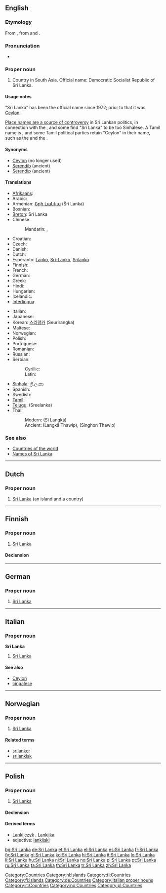 {{also|Šri Lanka}}
==English==
{{wikipedia}}

===Etymology===
From {{etyl|si}} {{term|sc=Sinh|ශ්‍රී ලංකාව|tr=śrī laṃkā|lang=si}}, from {{etyl|sa}} {{term|sc=Deva|श्री||holy|tr=śrī|lang=sa}} and {{term|sc=Deva|लंका||island|tr=lankā|lang=sa}}.

===Pronunciation===
* {{IPA|/ˌʃɾiː.ˈlaŋ.kaː/}}

===Proper noun===
{{en-proper noun}}

# Country in South Asia. Official name: Democratic Socialist Republic of Sri Lanka.

====Usage notes====
{{wikipedia|Names of Sri Lanka}}
"Sri Lanka" has been the official name since 1972; prior to that it was [[Ceylon]].

[[w:Place names in Sri Lanka#Place names in politics|Place names are a source of controversy]] in Sri Lankan politics, in connection with the {{w|Sri Lankan Civil War}}, and some find "Sri Lanka" to be too Sinhalese. A Tamil name is {{w|Eelam}}, and some Tamil political parties retain "Ceylon" in their name, such as the {{w|All Ceylon Tamil Congress}} and the {{w|Ceylon Workers' Congress}}.

====Synonyms====
* [[Ceylon]] (no longer used)
* [[Serendib]] (ancient)
* [[Serendip]] (ancient)

====Translations====
{{trans-top|a country in South Asia}}
* [[Afrikaans]]: {{t-|af|Sri Lanka|xs=Afrikaans}}
* Arabic: {{t|ar|سريلانكا|f|tr=Sriilaankaa|sc=Arab}}
* Armenian: [[Շրի Լանկա]] (Šri Lanka)
* Bosnian: {{t-|bs|Šri Lanka|f}}
* [[Breton]]: Sri Lanka
* Chinese:
*: Mandarin: {{t|zh|斯里蘭卡|sc=Hani}},  {{t|zh|斯里兰卡|tr=Sīlǐlánkǎ|sc=Hani}}
* Croatian: {{t-|hr|Šri Lanka|f}}
* Czech: {{t-|cs|Srí Lanka|f}}
* Danish: {{t-|da|Sri Lanka}}
* Dutch: {{t+|nl|Sri Lanka}}
* Esperanto: [[Lanko]], [[Sri-Lanko]], [[Srilanko]]
* Finnish: {{t-|fi|Sri Lanka}}
* French: {{t+|fr|Sri Lanka}}
* German: {{t+|de|Sri Lanka}}
* Greek: {{t+|el|Σρι Λάνκα|f|tr=Sri Lánka|sc=Grek}}
* Hindi: {{t+|hi|श्रीलंका|tr=shrīlankā|sc=Deva|xs=Hindi}}
* Hungarian: {{t|hu|Srí Lanka}}
* Icelandic: {{t-|is|Sri Lanka}}
* [[Interlingua]]: {{t-|ia|Sri Lanka|xs=Interlingua}}
{{trans-mid}}
* Italian: {{t+|it|Sri Lanka}}
* Japanese: {{t+|ja|スリランカ|tr=Suriranka|sc=Jpan}}
* Korean: [[스리랑카]] (Seurirangka)
* Maltese: {{t-|mt|Sri Lanka|xs=Maltese}}
* Norwegian: {{t+|no|Sri Lanka}}
* Polish: {{t+|pl|Sri Lanka|f}}
* Portuguese: {{t+|pt|Sri Lanka}}
* Romanian: {{t|ro|Sri Lanca}}
* Russian: {{t-|ru|Шри-Ланка|f|tr=Šri-Lanká|sc=Cyrl}}
* Serbian:
*: Cyrillic: {{t-|sr|Шри Ланка|f|sc=Cyrl}}
*: Latin: {{t-|sr|Šri Lanka|f}}
* [[Sinhala]]: [[ශ්‍රී ලංකා]] {{IPAchar|(Šrī Laṁkā)}}
* Spanish: {{t+|es|Sri Lanka}}
* Swedish: {{t-|sv|Sri Lanka}}
* [[Tamil]]: {{t|ta|இலங்கை|tr=Ilaṅkai|sc=Taml|xs=Tamil}}
* [[Telugu]]: {{t|te|శ్రీలంక|sc=Telu}} (Sreelanka)
* Thai:
*: Modern: {{Thai|[[ศรีลังกา]]}} (Sī Langkā)
*: Ancient: {{Thai|[[ลังกาทวีป]]}} (Langkā Thawip), {{Thai|[[สิงหลทวีป]]}} (Singhon Thawip)
{{trans-bottom}}

===See also===
* [[Appendix:Countries of the world|Countries of the world]]
* [[w:Names of Sri Lanka|Names of Sri Lanka]]

[[Category:Countries]]

----

==Dutch==
{{wikipedia|lang=nl}}

===Proper noun===
{{infl|nl|proper noun}}

# [[#English|Sri Lanka]] (an island and a country)

[[Category:nl:Islands]]

----

==Finnish==
{{wikipedia|lang=fi}}

===Proper noun===
{{infl|fi|proper noun}}

# [[#English|Sri Lanka]]

====Declension====
{{fi-decl-kala|Sri Lank|np=1}}

[[Category:fi:Countries]]
[[Category:fi:Islands]]

----

==German==
{{wikipedia|lang=de}}

===Proper noun===
{{infl|de|proper noun|g=n}}

# [[#English|Sri Lanka]]

[[Category:de:Countries]]

----

==Italian==
{{wikipedia|lang=it}}

===Proper noun===
'''Sri Lanka''' {{m}}

# [[#English|Sri Lanka]]

====See also====
* [[Ceylon]]
* [[cingalese]]

[[Category:Italian proper nouns]]
[[Category:it:Countries]]

----

==Norwegian==

===Proper noun===
{{infl|no|proper noun}}

# [[#English|Sri Lanka]]

====Related terms====
* [[srilanker]]
* [[srilankisk]]

[[Category:no:Countries]]

----

==Polish==

===Proper noun===
{{infl|pl|proper noun|g=f}}

# [[#English|Sri Lanka]]

====Declension====
{{pl-decl-noun-sing
|Sri Lanka
|Sri Lanki
|Sri Lance
|Sri Lankę
|Sri Lanką
|Sri Lance
|Sri Lanko
}}

====Derived terms====
* [[Lankijczyk]] {{m}}, [[Lankijka]] {{f}}
* adjective: [[lankijski]]

[[Category:pl:Countries]]

[[bg:Sri Lanka]]
[[de:Sri Lanka]]
[[et:Sri Lanka]]
[[el:Sri Lanka]]
[[es:Sri Lanka]]
[[fr:Sri Lanka]]
[[fy:Sri Lanka]]
[[gl:Sri Lanka]]
[[ko:Sri Lanka]]
[[hi:Sri Lanka]]
[[it:Sri Lanka]]
[[lo:Sri Lanka]]
[[li:Sri Lanka]]
[[hu:Sri Lanka]]
[[nl:Sri Lanka]]
[[no:Sri Lanka]]
[[pl:Sri Lanka]]
[[pt:Sri Lanka]]
[[ru:Sri Lanka]]
[[ta:Sri Lanka]]
[[th:Sri Lanka]]
[[tr:Sri Lanka]]
[[zh:Sri Lanka]]